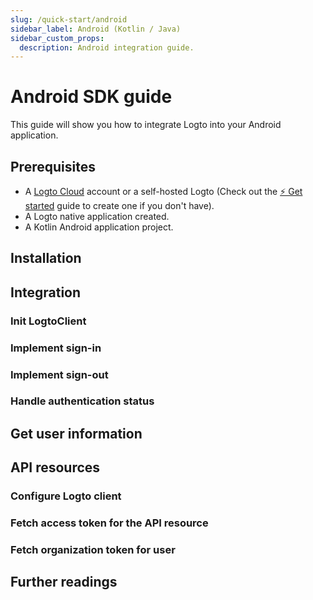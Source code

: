 ```yaml
---
slug: /quick-start/android
sidebar_label: Android (Kotlin / Java)
sidebar_custom_props:
  description: Android integration guide.
---
```




# Android SDK guide

This guide will show you how to integrate Logto into your Android application.

<AndroidGuideTip />

## Prerequisites

- A [Logto Cloud](https://cloud.logto.io) account or a self-hosted Logto (Check out the [⚡ Get started](../../../docs/tutorials/get-started/) guide to create one if you don't have).
- A Logto native application created.
- A Kotlin Android application project.

## Installation

<Installation />

## Integration

### Init LogtoClient

<InitLogtoClient />

### Implement sign-in

<ImplementSignIn />

### Implement sign-out

<ImplementSignOut />

### Handle authentication status

<HandleAuthenticationStatus />

<Checkpoint />

## Get user information

<GetUserInfoApis getIdTokenClaimsApi="getIdTokenClaims" fetchUserInfoApi="fetchUserInfo" />

<ScopesAndClaims />

## API resources

<ApiResourcesDescription />

### Configure Logto client

<ConfigApiResources />

### Fetch access token for the API resource

<FetchAccessTokenForApiResources />

### Fetch organization token for user

<FetchOrganizationTokenForUser />

## Further readings

<FurtherReadings />
